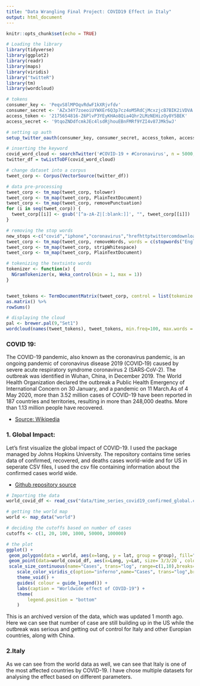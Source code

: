 ```yaml
---
title: "Data Wrangling Final Project: COVID19 Effect in Italy"
output: html_document
---
```


```r
knitr::opts_chunk$set(echo = TRUE)
```


```r
# Loading the library
library(tidyverse)
library(ggplot2)
library(readr)
library(maps)
library(viridis)
library("twitteR")
library(tm)
library(wordcloud)
```

```r
# tokens
consumer_key <- 'PeqvS8lMPOqvRdwF1kXRjvfdv'
consumer_secret <- 'AZx34Y7zoeoiUYWXEr6Q3p7cz4oM5RdCjMcxzjcB7BIK2iVDVA'
access_token <- '2175654816-Z6PlvP3YEyKHAo8Qia4Qhr2LMzNEHizOy0Y5BEK'
access_secret <- '9tqoZNDdfcmkJEc4lsdRjhouEBnFMRf9YZI4v87JMk5wJ'

# setting up auth
setup_twitter_oauth(consumer_key, consumer_secret, access_token, access_secret)

# inserting the keyword
covid_word_cloud <- searchTwitter('#COVID-19 + #Coronavirus', n = 5000, since = '2020-01-30', retryOnRateLimit = 1e3)
twitter_df = twListToDF(covid_word_cloud)
```

```r
# change dataset into a corpus
tweet_corp <- Corpus(VectorSource(twitter_df))

# data pre-processing
tweet_corp <- tm_map(tweet_corp, tolower)
tweet_corp <- tm_map(tweet_corp, PlainTextDocument)
tweet_corp <- tm_map(tweet_corp, removePunctuation)
for (i in seq(tweet_corp)) {
  tweet_corp[[i]] <- gsub('[^a-zA-Z|[:blank:]]', "", tweet_corp[[i]])
}

# removing the stop words
new_stops <-c("covid","iphone","coronavirus","hrefhttptwittercomdownloadandroid","relnofollowtwitter","androida","hrefhttptwittercomdownloadiphone","relnofollowtwitter","iphonea","web","rt","chuonlinenews","hrefhttpsmobiletwittercom","hrefhttptwittercomdownloadipad","bharianmy","lebih","berbanding","dijangkiti","kumpulan","mudah","terdedah","covidhttpstcoigdxdtmvrg","hrefhttpsabouttwittercomproductstweetdeck", "darah","appa","zealand","http","nota","href","follow","ufabu")
tweet_corp <- tm_map(tweet_corp, removeWords, words = c(stopwords("English"), new_stops))
tweet_corp <- tm_map(tweet_corp, stripWhitespace)
tweet_corp <- tm_map(tweet_corp, PlainTextDocument)

# tokenizing the textsinto words
tokenizer <- function(x) {
  NGramTokenizer(x, Weka_control(min = 1, max = 1))
}


tweet_tokens <- TermDocumentMatrix(tweet_corp, control = list(tokenize = tokenizer)) %>%
as.matrix() %>%
rowSums()

# displaying the cloud
pal <- brewer.pal(9,"Set1")
wordcloud(names(tweet_tokens), tweet_tokens, min.freq=100, max.words = 350, random.order=TRUE,random.color = TRUE, rot.per=.15, colors = pal,scale = c(5,1))
```

### **COVID 19:**
The COVID-19 pandemic, also known as the coronavirus pandemic, is an ongoing pandemic of coronavirus disease 2019 (COVID‑19) caused by severe acute respiratory syndrome coronavirus 2 (SARS‑CoV‑2). The outbreak was identified in Wuhan, China, in December 2019. The World Health Organization declared the outbreak a Public Health Emergency of International Concern on 30 January, and a pandemic on 11 March.As of 4 May 2020, more than 3.52 million cases of COVID-19 have been reported in 187 countries and territories, resulting in more than 248,000 deaths. More than 1.13 million people have recovered.

* [Source: Wikipedia](https://en.wikipedia.org/wiki/COVID-19_pandemic)

### **1. Global Impact:**
Let's first visualize the global impact of COVID-19. I used the package managed by Johns Hopkins University. The repository contains time series data of confirmed, recovered, and deaths cases world-wide and for US in seperate CSV files, I used the csv file containing information about the confirmed cases world wide. 

* [Github repository source](https://github.com/CSSEGISandData/COVID-19/tree/master/csse_covid_19_data/csse_covid_19_time_series)



```r
# Importing the data
world_covid_df <- read_csv("data/time_series_covid19_confirmed_global.csv")

# getting the world map
world <- map_data("world")

# deciding the cutoffs based on number of cases
cutoffs <- c(1, 20, 100, 1000, 50000, 100000)
```


```r
# the plot
ggplot() +
 geom_polygon(data = world, aes(x=long, y = lat, group = group), fill="grey", alpha=0.3) +
 geom_point(data=world_covid_df, aes(x=Long, y=Lat, size=`3/3/20`, color=`3/3/20`),stroke=F, alpha=0.7) +
 scale_size_continuous(name="Cases", trans="log", range=c(1,10),breaks=cutoffs, labels = c("1-19", "20-99", "100-999", "1,000-49,999", "50,000-99,999","1,00,000+")) +
    scale_color_viridis_c(option="inferno",name="Cases", trans="log",breaks=cutoffs, labels = c("1-19", "20-99", "100-999", "1,000-49,999", "50,000-99,999","1,00,000+")) +
    theme_void() + 
    guides( colour = guide_legend()) +
    labs(caption = "Worldwide effect of COVID-19") +
    theme(
        legend.position = "bottom"
    )
```

This is an archived version of the data, which was updated 1 month ago. Here we can see that number of case are still building up in the US while the outbreak was serious and getting out of control for Italy and other Europian countries, along with China. 

### **2.Italy**

As we can see from the world data as well, we can see that Italy is one of the most affected countries by COVID-19. I have chose multiple datasets for analysing the effect based on different parameters. 
```r

```